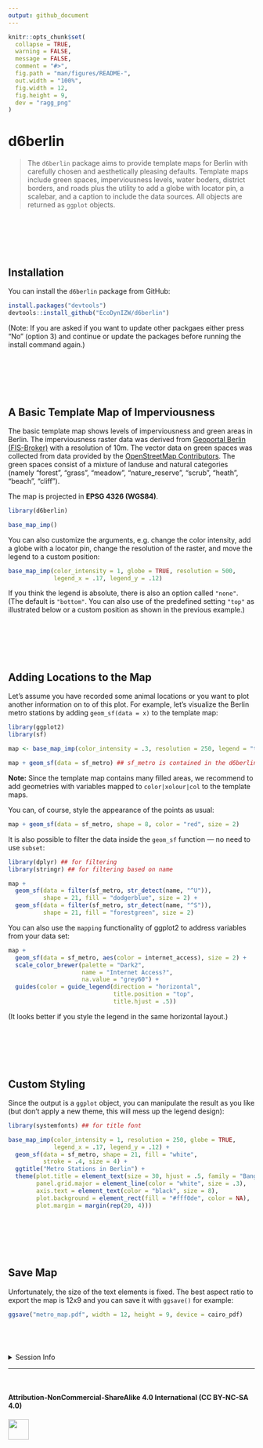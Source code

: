 ```yaml
---
output: github_document
---
```


<!-- README.md is generated from README.Rmd. Please edit that file -->

```r
knitr::opts_chunk$set(
  collapse = TRUE,
  warning = FALSE,
  message = FALSE,
  comment = "#>",
  fig.path = "man/figures/README-",
  out.width = "100%",
  fig.width = 12, 
  fig.height = 9,
  dev = "ragg_png"
)
```

# d6berlin

<!-- badges: start -->
<!-- badges: end -->

> The `d6berlin` package aims to provide template maps for Berlin with carefully chosen and aesthetically pleasing defaults. Template maps include green spaces, imperviousness levels, water boders, district borders, and roads plus the utility to add a globe with locator pin, a scalebar, and a caption to include the data sources. All objects are returned as `ggplot` objects.

<br>

#

<br>

## Installation

You can install the `d6berlin` package from GitHub:

```r
install.packages("devtools")
devtools::install_github("EcoDynIZW/d6berlin")
```

(Note: If you are asked if you want to update other packgaes either press "No" (option 3) and continue or update the packages before running the install command again.)

<br>

#

<br>

## A Basic Template Map of Imperviousness

The basic template map shows levels of imperviousness and green areas in Berlin. The imperviousness raster data was derived from [Geoportal Berlin (FIS-Broker)]() with a resolution of 10m. The vector data on green spaces was collected from data provided by the [OpenStreetMap Contributors](https://www.openstreetmap.org/). The green spaces consist of a mixture of landuse and natural categories (namely "forest", "grass", "meadow", "nature_reserve", "scrub", "heath", "beach", "cliff").

The map is projected in **EPSG 4326 (WGS84)**.

```r
library(d6berlin)

base_map_imp()
```

You can also customize the arguments, e.g. change the color intensity, add a globe with a locator pin, change the resolution of the raster, and move the legend to a custom position:

```r
base_map_imp(color_intensity = 1, globe = TRUE, resolution = 500,
             legend_x = .17, legend_y = .12)
```

If you think the legend is absolute, there is also an option called `"none"`. (The default is `"bottom"`. You can also use of the predefined setting `"top"` as illustrated below or a custom position as shown in the previous example.)

<br>

#

<br>

## Adding Locations to the Map

Let's assume you have recorded some animal locations or you want to plot another information on to of this plot. For example, let's visualize the Berlin metro stations by adding `geom_sf(data = x)` to the template map:

```r
library(ggplot2)
library(sf)

map <- base_map_imp(color_intensity = .3, resolution = 250, legend = "top")

map + geom_sf(data = sf_metro) ## sf_metro is contained in the d6berlin package
```

**Note:** Since the template map contains many filled areas, we recommend to add geometries with variables mapped to `color|xolour|col` to the template maps.

You can, of course, style the appearance of the points as usual:

```r
map + geom_sf(data = sf_metro, shape = 8, color = "red", size = 2)
```

It is also possible to filter the data inside the `geom_sf` function — no need to use `subset`: 

```r
library(dplyr) ## for filtering
library(stringr) ## for filtering based on name

map + 
  geom_sf(data = filter(sf_metro, str_detect(name, "^U")), 
          shape = 21, fill = "dodgerblue", size = 2) +
  geom_sf(data = filter(sf_metro, str_detect(name, "^S")), 
          shape = 21, fill = "forestgreen", size = 2)
```

You can also use the `mapping` functionality of ggplot2 to address variables from your data set:

```r
map + 
  geom_sf(data = sf_metro, aes(color = internet_access), size = 2) +
  scale_color_brewer(palette = "Dark2", 
                     name = "Internet Access?",
                     na.value = "grey60") +
  guides(color = guide_legend(direction = "horizontal",
                              title.position = "top", 
                              title.hjust = .5))
```

(It looks better if you style the legend in the same horizontal layout.)

<br>

#

<br>

## Custom Styling

Since the output is a `ggplot` object, you can manipulate the result as you like (but don't apply a new theme, this will mess up the legend design):

```r
library(systemfonts) ## for title font

base_map_imp(color_intensity = 1, resolution = 250, globe = TRUE,
             legend_x = .17, legend_y = .12) + 
  geom_sf(data = sf_metro, shape = 21, fill = "white", 
          stroke = .4, size = 4) +
  ggtitle("Metro Stations in Berlin") + 
  theme(plot.title = element_text(size = 30, hjust = .5, family = "Bangers"),
        panel.grid.major = element_line(color = "white", size = .3),
        axis.text = element_text(color = "black", size = 8),
        plot.background = element_rect(fill = "#fff0de", color = NA),
        plot.margin = margin(rep(20, 4)))
```

<br>

#

<br>

## Save Map

Unfortunately, the size of the text elements is fixed. The best aspect ratio to export the map is 12x9 and you can save it with `ggsave()` for example:

```r
ggsave("metro_map.pdf", width = 12, height = 9, device = cairo_pdf)
```

<br>

#

<details><summary>Session Info</summary>

```r
Sys.time()
git2r::repository()
sessionInfo()
```

</details>

-----

<br>

#### Attribution-NonCommercial-ShareAlike 4.0 International (CC BY-NC-SA 4.0)

<div style="width:300px; height:200px">

<img src=https://camo.githubusercontent.com/00f7814990f36f84c5ea74cba887385d8a2f36be/68747470733a2f2f646f63732e636c6f7564706f7373652e636f6d2f696d616765732f63632d62792d6e632d73612e706e67 alt="" height="42">

</div>
